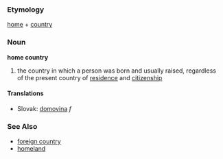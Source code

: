 === Etymology ===
[[home]] + [[country]]
=== Noun ===
'''home country'''
# the country in which a person was born and usually raised, regardless of the present country of [[residence]] and [[citizenship]]
==== Translations ====
*Slovak: [[domovina]] ''f''
=== See Also ===
* [[foreign country]]
* [[homeland]]